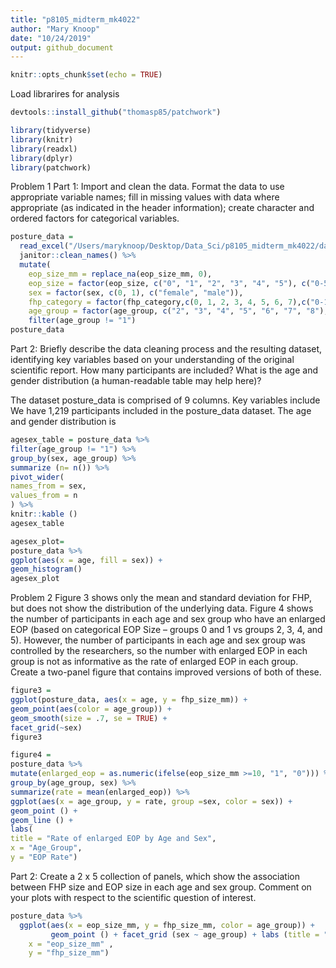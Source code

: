```yaml
---
title: "p8105_midterm_mk4022"
author: "Mary Knoop"
date: "10/24/2019"
output: github_document
---
```


```r
knitr::opts_chunk$set(echo = TRUE)
```

Load librarires for analysis 
```r
devtools::install_github("thomasp85/patchwork")

library(tidyverse)
library(knitr)
library(readxl)
library(dplyr)
library(patchwork)
```

Problem 1
Part 1:
Import and clean the data. Format the data to use appropriate variable names; fill in missing values with data where appropriate (as indicated in the header information); create character and ordered factors for categorical variables.
```r
posture_data = 
  read_excel("/Users/maryknoop/Desktop/Data_Sci/p8105_midterm_mk4022/data/p8105_mtp_data.xlsx", skip = 8) %>%
  janitor::clean_names() %>%
  mutate(
    eop_size_mm = replace_na(eop_size_mm, 0),
    eop_size = factor(eop_size, c("0", "1", "2", "3", "4", "5"), c("0-5", "5-10", "10-15", "15-20", "20-25", "25+"), ordered = TRUE), 
    sex = factor(sex, c(0, 1), c("female", "male")),
    fhp_category = factor(fhp_category,c(0, 1, 2, 3, 4, 5, 6, 7),c("0-10", "10-20", "20-30", "30-40", "40-50", "50-60", "60-70", "70-80"), ordered = TRUE),
    age_group = factor(age_group, c("2", "3", "4", "5", "6", "7", "8"), c("18-30", "31-40", "41-50", "51-60", "60+", "60+", "60+"), ordered = TRUE)) %>%
    filter(age_group != "1")
posture_data
```
Part 2:
Briefly describe the data cleaning process and the resulting dataset, identifying key variables based on your understanding of the original scientific report. How many participants are included? What is the age and gender distribution (a human-readable table may help here)?

The dataset posture_data is comprised of 9 columns. Key variables include  We have 1,219 participants included in the posture_data dataset.  The age and gender distribution is
```r
agesex_table = posture_data %>%
filter(age_group != "1") %>%
group_by(sex, age_group) %>%
summarize (n= n()) %>%
pivot_wider(
names_from = sex, 
values_from = n
) %>%
knitr::kable ()
agesex_table

agesex_plot=
posture_data %>% 
ggplot(aes(x = age, fill = sex)) +
geom_histogram()
agesex_plot

```

Problem 2
Figure 3 shows only the mean and standard deviation for FHP, but does not show the distribution of the underlying data. Figure 4 shows the number of participants in each age and sex group who have an enlarged EOP (based on categorical EOP Size – groups 0 and 1 vs groups 2, 3, 4, and 5). However, the number of participants in each age and sex group was controlled by the researchers, so the number with enlarged EOP in each group is not as informative as the rate of enlarged EOP in each group. Create a two-panel figure that contains improved versions of both of these.
```r
figure3 = 
ggplot(posture_data, aes(x = age, y = fhp_size_mm)) +
geom_point(aes(color = age_group)) + 
geom_smooth(size = .7, se = TRUE) + 
facet_grid(~sex)
figure3

figure4 = 
posture_data %>% 
mutate(enlarged_eop = as.numeric(ifelse(eop_size_mm >=10, "1", "0"))) %>% 
group_by(age_group, sex) %>% 
summarize(rate = mean(enlarged_eop)) %>% 
ggplot(aes(x = age_group, y = rate, group =sex, color = sex)) +
geom_point () +
geom_line () +
labs(
title = "Rate of enlarged EOP by Age and Sex",
x = "Age_Group",
y = "EOP Rate")
```

Part 2:
Create a 2 x 5 collection of panels, which show the association between FHP size and EOP size in each age and sex group. Comment on your plots with respect to the scientific question of interest.
```r
posture_data %>%
  ggplot(aes(x = eop_size_mm, y = fhp_size_mm, color = age_group)) +
         geom_point () + facet_grid (sex ~ age_group) + labs (title = "2x5 Panel" , 
    x = "eop_size_mm" , 
    y = "fhp_size_mm")

```

